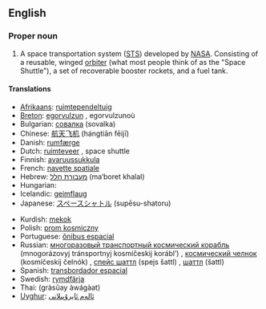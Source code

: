 {{wikipedia|Space Shuttle program}}
==English==

===Proper noun===
{{en-proper noun|sg=[[space|Space]] [[shuttle|Shuttle]]|s}}

# A space transportation system ([[STS]]) developed by [[NASA]]. Consisting of a reusable, winged [[orbiter]] (what most people think of as the "Space Shuttle"), a set of recoverable booster rockets, and a fuel tank.

====Translations====
{{top}}
* [[Afrikaans]]: [[ruimtependeltuig]]
* [[Breton]]: [[egorvulzun]] {{f}}, egorvulzunoù {{p}}
* Bulgarian: [[совалка]] (sovalka) {{f}}
* Chinese: [[航天飞机]] (hángtiān fēijī)
* Danish: [[rumfærge]]
* Dutch: [[ruimteveer]] {{n}}, space shuttle {{m}}
* Finnish: [[avaruussukkula]]
* French: [[navette spatiale]] {{f}}
* Hebrew: [[מעבורת חלל]] (ma‘boret khalal)
* Hungarian: {{t|hu|űrsikló}}
* Icelandic: [[geimflaug]] {{f}}
* Japanese: [[スペースシャトル]] (supēsu-shatoru)
{{mid}}
* Kurdish: [[mekok]]
* Polish: [[prom kosmiczny]] {{m}}
* Portuguese: [[ônibus espacial]] {{m}}
* Russian: [[многоразовый транспортный космический корабль]] (mnogorázovyj tránsportnyj kosmíčeskij korábl’) {{m}}, [[космический челнок]] (kosmíčeskij čelnók) {{m}}, [[спейс шаттл]] (spejs šattl) {{m}}, [[шаттл]] (šattl) {{m}}
* Spanish: [[transbordador espacial]] {{m}}
* Swedish: [[rymdfärja]] {{c}}
* Thai: {{Thai|[[กระสวยอวกาศ]]}} (gràsŭay àwágàat)
* [[Uyghur]]: [[ئالەم ئايرۇپىلانى]]
{{bottom}}